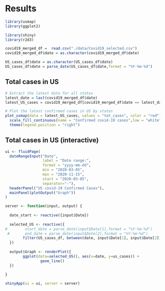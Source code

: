 # Results

```r
library(usmap)
library(ggplot2)

library(shiny)
library(r2d3)
```

```r
covid19_merged_df =  read.csv("./data/Covid19_selected.csv")
covid19_merged_df$date = as.character(covid19_merged_df$date)

US_cases_df$date = as.character(US_cases_df$date)
US_cases_df$date = parse_date(US_cases_df$date,format = "%Y-%m-%d")
```

## Total cases in US
```r
# Extract the latest data for all states
latest_date = last(covid19_merged_df$date)
latest_US_cases = covid19_merged_df[covid19_merged_df$date == latest_date, ]

# Plot the latest confirmed cases in US by states
plot_usmap(data = latest_US_cases, values = "tot_cases", color = "red") + 
  scale_fill_continuous(name = "Confirmed covid-19 cases",low = "white", high = "red", label = scales::comma) + 
  theme(legend.position = "right")
```

## Total cases in US (interactive)
```r
ui <- fluidPage(
  dateRangeInput("Date",
                 label = "Date range:",
                 format = "yyyy-mm-dd", 
                 min = "2020-03-05",
                 max = "2020-11-15",
                 start = "2020-03-05",
                 separator="-"),
  headerPanel("US covid-19 Confirmed Cases"),
  mainPanel(plotOutput("Graph"))
)

server <- function(input, output) {
  
  date_start <- reactive({input$Date})
  
  selected_US <- reactive({
#        start_date = parse_date(input$Date[1],format = "%Y-%m-%d")
 #       end_date = parse_date(input$Date[2],format = "%Y-%m-%d")
        filter(US_cases_df, between(date, input$Date[1], input$Date[2]))
  })
  
  output$Graph <- renderPlot({
        ggplot(data=selected_US(), aes(x=date, y=us_cases)) +
                geom_line()
  })
  
}

shinyApp(ui = ui, server = server)
```

